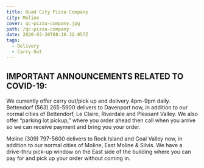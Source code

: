 ```yaml
---
title: Quad City Pizza Company
city: Moline
cover: qc-pizza-company.jpg
path: /qc-pizza-company
date: 2020-03-30T08:16:32.057Z
tags:
  - Delivery
  - Carry Out
---
```



<InfoCard
  name="Quad-City Pizza Company"
  street="2724 Avenue of the Cities"
  city="Moline, Illinois 61265"
  website="https://qcpizzaco.com/"
  facebookUrl="https://www.facebook.com/qcpizzacomoline/"
  phoneNumber="(309) 797-5600"
/>

## IMPORTANT ANNOUNCEMENTS RELATED TO COVID-19:

We currently offer carry out/pick up and delivery 4pm-9pm daily.
Bettendorf (563) 265-5900 delivers to Davenport now, in addition to our normal cities of Bettendorf, Le Claire, Riverdale and Pleasant Valley. We also offer “parking lot pickup,” where you order ahead then call when you arrive so we can receive payment and bring you your order.

Moline (309) 797-5600 delivers to Rock Island and Coal Valley now, in addition to our normal cities of Moline, East Moline & Silvis. We have a drive-thru pick-up window on the East side of the building where you can pay for and pick up your order without coming in.
